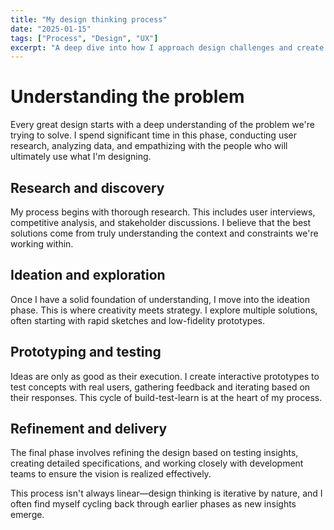 ---
title: "My design thinking process"
date: "2025-01-15"
tags: ["Process", "Design", "UX"]
excerpt: "A deep dive into how I approach design challenges and create user-centered solutions."
---

# Understanding the problem

Every great design starts with a deep understanding of the problem we're trying to solve. I spend significant time in this phase, conducting user research, analyzing data, and empathizing with the people who will ultimately use what I'm designing.

## Research and discovery

My process begins with thorough research. This includes user interviews, competitive analysis, and stakeholder discussions. I believe that the best solutions come from truly understanding the context and constraints we're working within.

## Ideation and exploration

Once I have a solid foundation of understanding, I move into the ideation phase. This is where creativity meets strategy. I explore multiple solutions, often starting with rapid sketches and low-fidelity prototypes.

## Prototyping and testing

Ideas are only as good as their execution. I create interactive prototypes to test concepts with real users, gathering feedback and iterating based on their responses. This cycle of build-test-learn is at the heart of my process.

## Refinement and delivery

The final phase involves refining the design based on testing insights, creating detailed specifications, and working closely with development teams to ensure the vision is realized effectively.

This process isn't always linear—design thinking is iterative by nature, and I often find myself cycling back through earlier phases as new insights emerge.